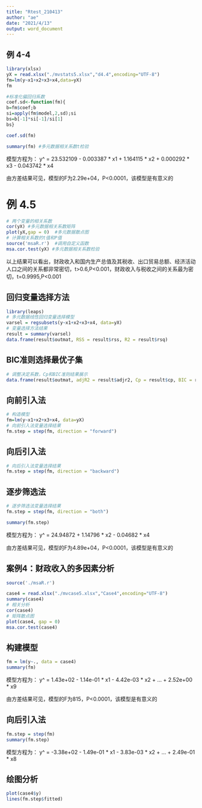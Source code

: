 ```yaml
---
title: "Rtest_210413"
author: "ae"
date: "2021/4/13"
output: word_document
---
```



## 例 4-4
```r
library(xlsx)
yX = read.xlsx("./mvstats5.xlsx","d4.4",encoding="UTF-8")
fm=lm(y~x1+x2+x3+x4,data=yX)
fm

#标准化偏回归系数
coef.sd<-function(fm){
b=fm$coef;b
si=apply(fm$model,2,sd);si
bs=b[-1]*si[-1]/si[1]
bs}

coef.sd(fm)

summary(fm) #多元数据相关系数t检验

```

模型方程为：
y^ = 23.532109 - 0.003387 * x1 + 1.164115 * x2 + 0.000292 * x3 - 0.043742 * x4

由方差结果可见，模型的F为2.29e+04，P<0.0001，该模型是有意义的


# 例 4.5
```r
# 两个变量的相关系数
cor(yX) #多元数据相关系数矩阵
plot(yX,gap = 0)  #多元数据散点图
# 计算相关系数的t值和P值
source('msaR.r')  #调用自定义函数
msa.cor.test(yX) #多元数据相关系数检验
```

以上结果可以看出，财政收入和国内生产总值及其税收、出口贸易总额、经济活动人口之间的关系都非常密切，t>0.6,P<0.001，财政收入与税收之间的关系最为密切，t=0.9995,P<0.001

## 回归变量选择方法
```r
library(leaps)
# 多元数据线性回归变量选择模型
varsel = regsubsets(y~x1+x2+x3+x4, data=yX)
# 变量选择方法结果
result = summary(varsel)
data.frame(result$outmat, RSS = result$rss, R2 = result$rsq)
```

## BIC准则选择最优子集
```r
# 调整决定系数，Cp和BIC准则结果展示
data.frame(result$outmat, adjR2 = result$adjr2, Cp = result$cp, BIC = result$bic)
```

## 向前引入法
```r
# 构造模型
fm=lm(y~x1+x2+x3+x4, data=yX)
# 向前引入法变量选择结果
fm.step = step(fm, direction = "forward")
```

## 向后引入法
```r
# 向后引入法变量选择结果
fm.step = step(fm, direction = "backward")
```

## 逐步筛选法
```r
# 逐步筛选法变量选择结果
fm.step = step(fm, direction = "both")
```

```r
summary(fm.step)
```

模型方程为：
y^ = 24.94872 + 1.14796 * x2 - 0.04682 * x4

由方差结果可见，模型的F为4.89e+04，P<0.0001，该模型是有意义的


## 案例4：财政收入的多因素分析
```r
source('./msaR.r')

case4 = read.xlsx("./mvcase5.xlsx","Case4",encoding="UTF-8")
summary(case4)
# 相关分析
cor(case4)
# 矩阵散点图
plot(case4, gap = 0)
msa.cor.test(case4)
```

## 构建模型
```r
fm = lm(y~., data = case4)
summary(fm)
```

模型方程为：
y^ = 1.43e+02 - 1.14e-01 * x1 - 4.42e-03 * x2 + ... + 2.52e+00 * x9

由方差结果可见，模型的F为815，P<0.0001，该模型是有意义的

## 向后引入法
```r
fm.step = step(fm)
summary(fm.step)
```

模型方程为：
y^ = -3.38e+02 - 1.49e-01 * x1 - 3.83e-03 * x2 + ... + 2.49e-01 * x8

## 绘图分析
```r
plot(case4$y)
lines(fm.step$fitted)
```










